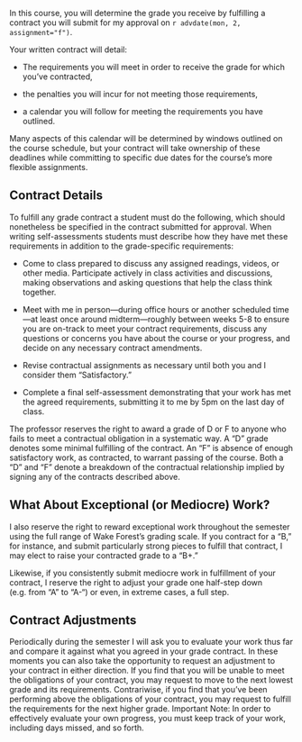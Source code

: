 In this course, you will determine the grade you receive by fulfilling a contract you will submit for my approval on `r advdate(mon, 2, assignment="f")`.

Your written contract will detail:

- The requirements you will meet in order to receive the grade for which you've contracted, 

- the penalties you will incur for not meeting those requirements,

- a calendar you will follow for meeting the requirements you have outlined. 

Many aspects of this calendar will be determined by windows outlined on the course schedule, but your contract will take ownership of these deadlines while committing to specific due dates for the course’s more flexible assignments.

## Contract Details

To fulfill any grade contract a student must do the following, which should nonetheless be specified in the contract submitted for approval. When writing self-assessments students must describe how they have met these requirements in addition to the grade-specific requirements:

- Come to class prepared to discuss any assigned readings, videos, or other media. Participate actively in class activities and discussions, making observations and asking questions that help the class think together.

- Meet with me in person—during office hours or another scheduled time—at least once around midterm—roughly between weeks 5-8 to ensure you are on-track to meet your contract requirements, discuss any questions or concerns you have about the course or your progress, and decide on any necessary contract amendments.


- Revise contractual assignments as necessary until both you and I consider them "Satisfactory."

- Complete a final self-assessment demonstrating that your work has met the agreed requirements, submitting it to me by 5pm on the last day of class.


The professor reserves the right to award a grade of D or F to anyone who fails to meet a contractual obligation in a systematic way. A "D" grade denotes some minimal fulfilling of the contract. An “F” is absence of enough satisfactory work, as contracted, to warrant passing of the course. Both a "D" and "F" denote a breakdown of the contractual relationship implied by signing any of the contracts described above.

## What About Exceptional (or Mediocre) Work?
I also reserve the right to reward exceptional work throughout the semester using the full range of Wake Forest's grading scale. If you contract for a “B,” for instance, and submit particularly strong pieces to fulfill that contract, I may elect to raise your contracted grade to a “B+.”

Likewise, if you consistently submit mediocre work in fulfillment of your contract, I reserve the right to adjust your grade one half-step down (e.g. from “A” to “A-“) or even, in extreme cases, a full step.

## Contract Adjustments
Periodically during the semester I will ask you to evaluate your work thus far and compare it against what you agreed in your grade contract. In these moments you can also take the opportunity to request an adjustment to your contract in either direction. If you find that you will be unable to meet the obligations of your contract, you may request to move to the next lowest grade and its requirements. Contrariwise, if you find that you've been performing above the obligations of your contract, you may request to fulfill the requirements for the next higher grade. Important Note: In order to effectively evaluate your own progress, you must keep track of your work, including days missed, and so forth.

